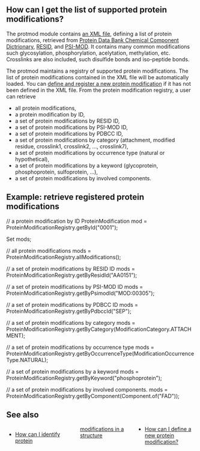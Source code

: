 ==How can I get the list of supported protein modifications?==
The protmod module contains [http://code.open-bio.org/svnweb/index.cgi/biojava/browse/biojava-live/trunk/biojava3-modfinder/src/main/resources/org/biojava3/protmod an XML file], defining a list of protein modifications, retrieved from [http://www.wwpdb.org/ccd.html Protein Data Bank Chemical Component Dictrionary], [http://www.ebi.ac.uk/RESID/ RESID], and [http://psidev.sourceforge.net/mod/ PSI-MOD]. It contains many common modifications such glycosylation, phosphorylation, acelytation, methylation, etc. Crosslinks are also included, such disulfide bonds and iso-peptide bonds. 

The protmod maintains a registry of supported protein modifications. The list of protein modifications contained in the XML file will be automatically loaded. You can [[BioJava:CookBook3:AddProtMod | define and register a new protein modification]] if it has not been defined in the XML file. From the protein modification registry, a user can retrieve
* all protein modifications,
* a protein modification by ID,
* a set of protein modifications by RESID ID,
* a set of protein modifications by PSI-MOD ID,
* a set of protein modifications by PDBCC ID,
* a set of protein modifications by category (attachment, modified residue, crosslink1, crosslink2, ..., crosslink7),
* a set of protein modifications by occurrence type (natural or hypothetical),
* a set of protein modifications by a keyword (glycoprotein, phosphoprotein, sulfoprotein, ...),
* a set of protein modifications by involved components.

==Example: retrieve registered protein modifications==
<java>
// a protein modification by ID
ProteinModification mod = ProteinModificationRegistry.getById("0001");

Set<ProteinModification> mods;

// all protein modifications
mods = ProteinModificationRegistry.allModifications();

// a set of protein modifications by RESID ID
mods = ProteinModificationRegistry.getByResidId("AA0151");

// a set of protein modifications by PSI-MOD ID
mods = ProteinModificationRegistry.getByPsimodId("MOD:00305");

// a set of protein modifications by PDBCC ID
mods = ProteinModificationRegistry.getByPdbccId("SEP");

// a set of protein modifications by category
mods = ProteinModificationRegistry.getByCategory(ModificationCategory.ATTACHMENT);

// a set of protein modifications by occurrence type
mods = ProteinModificationRegistry.getByOccurrenceType(ModificationOccurrenceType.NATURAL);

// a set of protein modifications by a keyword
mods = ProteinModificationRegistry.getByKeyword("phosphoprotein");

// a set of protein modifications by involved components.
mods = ProteinModificationRegistry.getByComponent(Component.of("FAD"));

</java>

==See also==
<div style="-moz-column-count:3; column-count:3;">
* [[BioJava:CookBook3:ProtMod|How can I identify protein modifications in a structure]]
* [[BioJava:CookBook3:AddProtMod|How can I define a new protein modification?]]
</div>